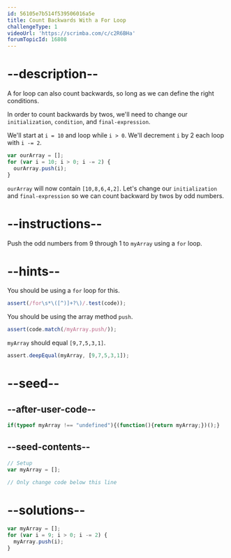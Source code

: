 ```yaml
---
id: 56105e7b514f539506016a5e
title: Count Backwards With a For Loop
challengeType: 1
videoUrl: 'https://scrimba.com/c/c2R6BHa'
forumTopicId: 16808
---
```


# --description--

A for loop can also count backwards, so long as we can define the right conditions.

In order to count backwards by twos, we'll need to change our `initialization`, `condition`, and `final-expression`.

We'll start at `i = 10` and loop while `i > 0`. We'll decrement `i` by 2 each loop with `i -= 2`.

```js
var ourArray = [];
for (var i = 10; i > 0; i -= 2) {
  ourArray.push(i);
}
```

`ourArray` will now contain `[10,8,6,4,2]`. Let's change our `initialization` and `final-expression` so we can count backward by twos by odd numbers.

# --instructions--

Push the odd numbers from 9 through 1 to `myArray` using a `for` loop.

# --hints--

You should be using a `for` loop for this.

```js
assert(/for\s*\([^)]+?\)/.test(code));
```

You should be using the array method `push`.

```js
assert(code.match(/myArray.push/));
```

`myArray` should equal `[9,7,5,3,1]`.

```js
assert.deepEqual(myArray, [9,7,5,3,1]);
```

# --seed--

## --after-user-code--

```js
if(typeof myArray !== "undefined"){(function(){return myArray;})();}
```

## --seed-contents--

```js
// Setup
var myArray = [];

// Only change code below this line
```

# --solutions--

```js
var myArray = [];
for (var i = 9; i > 0; i -= 2) {
  myArray.push(i);
}
```
